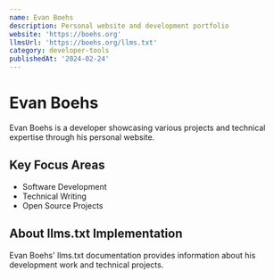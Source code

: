 ```yaml
---
name: Evan Boehs
description: Personal website and development portfolio
website: 'https://boehs.org'
llmsUrl: 'https://boehs.org/llms.txt'
category: developer-tools
publishedAt: '2024-02-24'
---
```


# Evan Boehs

Evan Boehs is a developer showcasing various projects and technical expertise through his personal website.

## Key Focus Areas

- Software Development
- Technical Writing
- Open Source Projects

## About llms.txt Implementation

Evan Boehs' llms.txt documentation provides information about his development work and technical projects.
